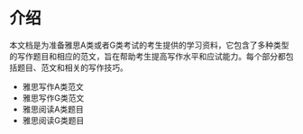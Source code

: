# 介绍

本文档是为准备雅思A类或者G类考试的考生提供的学习资料，它包含了多种类型的写作题目和相应的范文，旨在帮助考生提高写作水平和应试能力。每个部分都包括题目、范文和相关的写作技巧。

- 雅思写作A类范文
- 雅思写作G类范文
- 雅思阅读A类题目
- 雅思阅读G类题目

